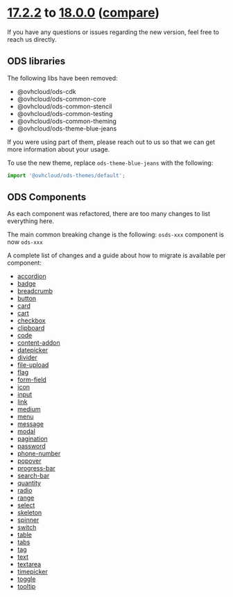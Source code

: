 
<Meta title="OVHcloud Design System/What's new?/Migration guide/17.x to 18.x" />

# [17.2.2](https://ovh.github.io/design-system/v17.6.0/?path=/story/ovhcloud-design-system-what-s-new-changelog--page) to [18.0.0](https://ovh.github.io/design-system/v18.0.0/?path=/story/ovhcloud-design-system-what-s-new-changelog--page) ([compare](https://github.com/ovh/design-system/compare/release/17.0...release/18.0))

If you have any questions or issues regarding the new version, feel free to reach us directly.

## ODS libraries

The following libs have been removed:
- @ovhcloud/ods-cdk
- @ovhcloud/ods-common-core
- @ovhcloud/ods-common-stencil
- @ovhcloud/ods-common-testing
- @ovhcloud/ods-common-theming
- @ovhcloud/ods-theme-blue-jeans

If you were using part of them, please reach out to us so that we can get more information about your usage.

To use the new theme, replace `ods-theme-blue-jeans` with the following:
```js
import '@ovhcloud/ods-themes/default';
```

## ODS Components

As each component was refactored, there are too many changes to list everything here.

The main common breaking change is the following: `osds-xxx` component is now `ods-xxx`

A complete list of changes and a guide about how to migrate is available per component:

* [accordion](?path=/docs/ods-components-accordion--migration-from-17-x)
* [badge](?path=/docs/ods-components-badge--migration-from-17-x)
* [breadcrumb](?path=/docs/ods-components-breadcrumb--migration-from-17-x)
* [button](?path=/docs/ods-components-button--migration-from-17-x)
* [card](?path=/docs/ods-components-card--migration-from-17-x)
* [cart](?path=/docs/ods-components-cart--docs)
* [checkbox](?path=/docs/ods-components-form-elements-checkbox--migration-from-17-x)
* [clipboard](?path=/docs/ods-components-clipboard--migration-from-17-x)
* [code](?path=/docs/ods-components-code--migration-from-17-x)
* [content-addon](?path=/docs/ods-components-content-addon--docs)
* [datepicker](?path=/docs/ods-components-form-elements-datepicker--migration-from-17-x)
* [divider](?path=/docs/ods-components-divider--migration-from-17-x)
* [file-upload](?path=/docs/ods-components-form-elements-file-upload--migration-from-17-x)
* [flag](?path=/docs/ods-components-flag--docs)
* [form-field](?path=/docs/ods-components-form-elements-form-field--migration-from-17-x)
* [icon](?path=/docs/ods-components-icon--migration-from-17-x)
* [input](?path=/docs/ods-components-form-elements-input--migration-from-17-x)
* [link](?path=/docs/ods-components-link--migration-from-17-x)
* [medium](?path=/docs/ods-components-medium--migration-from-17-x)
* [menu](?path=/docs/ods-components-menu--docs)
* [message](?path=/docs/ods-components-message--migration-from-17-x)
* [modal](?path=/docs/ods-components-modal--migration-from-17-x)
* [pagination](?path=/docs/ods-components-pagination--migration-from-17-x)
* [password](?path=/docs/ods-components-form-elements-password--migration-from-17-x)
* [phone-number](?path=/docs/ods-components-form-elements-phone-number--migration-from-17-x)
* [popover](?path=/docs/ods-components-popover--migration-from-17-x)
* [progress-bar](?path=/docs/ods-components-progress-bar--migration-from-17-x)
* [search-bar](?path=/docs/ods-components-search-bar--docs)
* [quantity](?path=/docs/ods-components-form-elements-quantity--migration-from-17-x)
* [radio](?path=/docs/ods-components-form-elements-radio--migration-from-17-x)
* [range](?path=/docs/ods-components-form-elements-range--migration-from-17-x)
* [select](?path=/docs/ods-components-form-elements-select--migration-from-17-x)
* [skeleton](?path=/docs/ods-components-skeleton--migration-from-17-x)
* [spinner](?path=/docs/ods-components-spinner--migration-from-17-x)
* [switch](?path=/docs/ods-components-form-elements-switch--migration-from-17-x)
* [table](?path=/docs/ods-components-table--migration-from-17-x)
* [tabs](?path=/docs/ods-components-tabs--migration-from-17-x)
* [tag](?path=/docs/ods-components-tag--migration-from-17-x)
* [text](?path=/docs/ods-components-text--migration-from-17-x)
* [textarea](?path=/docs/ods-components-form-elements-textarea--migration-from-17-x)
* [timepicker](?path=/docs/ods-components-form-elements-timepicker--migration-from-17-x)
* [toggle](?path=/docs/ods-components-form-elements-toggle--migration-from-17-x)
* [tooltip](?path=/docs/ods-components-tooltip--migration-from-17-x)
